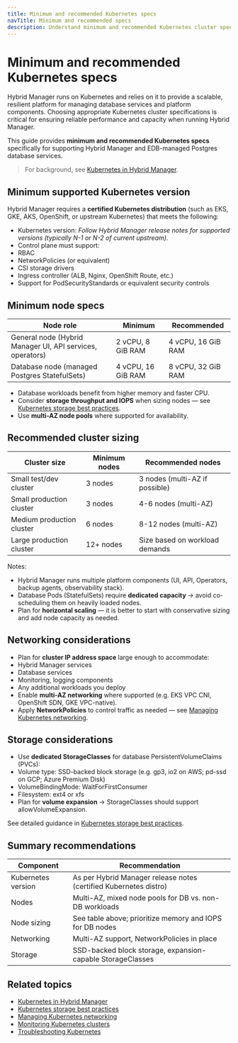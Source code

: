 ```yaml
---
title: Minimum and recommended Kubernetes specs
navTitle: Minimum and recommended specs
description: Understand minimum and recommended Kubernetes cluster specifications for running Hybrid Manager and supporting managed database services.
---
```


# Minimum and recommended Kubernetes specs

Hybrid Manager runs on Kubernetes and relies on it to provide a scalable, resilient platform for managing database services and platform components.
Choosing appropriate Kubernetes cluster specifications is critical for ensuring reliable performance and capacity when running Hybrid Manager.

This guide provides **minimum and recommended Kubernetes specs** specifically for supporting Hybrid Manager and EDB-managed Postgres database services.

> For background, see [Kubernetes in Hybrid Manager](../../../explained/k8-in-hybrid-manager).

## Minimum supported Kubernetes version

Hybrid Manager requires a **certified Kubernetes distribution** (such as EKS, GKE, AKS, OpenShift, or upstream Kubernetes) that meets the following:

- Kubernetes version: *Follow Hybrid Manager release notes for supported versions (typically N-1 or N-2 of current upstream).*
- Control plane must support:
- RBAC
- NetworkPolicies (or equivalent)
- CSI storage drivers
- Ingress controller (ALB, Nginx, OpenShift Route, etc.)
- Support for PodSecurityStandards or equivalent security controls

## Minimum node specs

| Node role | Minimum | Recommended |
|-----------|---------|-------------|
| General node (Hybrid Manager UI, API services, operators) | 2 vCPU, 8 GiB RAM | 4 vCPU, 16 GiB RAM |
| Database node (managed Postgres StatefulSets) | 4 vCPU, 16 GiB RAM | 8 vCPU, 32 GiB RAM |

- Database workloads benefit from higher memory and faster CPU.
- Consider **storage throughput and IOPS** when sizing nodes — see [Kubernetes storage best practices](./k8s-storage-best-practices).
- Use **multi-AZ node pools** where supported for availability.

## Recommended cluster sizing

| Cluster size | Minimum nodes | Recommended nodes |
|--------------|---------------|-------------------|
| Small test/dev cluster | 3 nodes | 3 nodes (multi-AZ if possible) |
| Small production cluster | 3 nodes | 4-6 nodes (multi-AZ) |
| Medium production cluster | 6 nodes | 8-12 nodes (multi-AZ) |
| Large production cluster | 12+ nodes | Size based on workload demands |

Notes:

- Hybrid Manager runs multiple platform components (UI, API, Operators, backup agents, observability stack).
- Database Pods (StatefulSets) require **dedicated capacity** → avoid co-scheduling them on heavily loaded nodes.
- Plan for **horizontal scaling** — it is better to start with conservative sizing and add node capacity as needed.

## Networking considerations

- Plan for **cluster IP address space** large enough to accommodate:
- Hybrid Manager services
- Database services
- Monitoring, logging components
- Any additional workloads you deploy
- Enable **multi-AZ networking** where supported (e.g. EKS VPC CNI, OpenShift SDN, GKE VPC-native).
- Apply **NetworkPolicies** to control traffic as needed — see [Managing Kubernetes networking](./manage-kubernetes-networking).

## Storage considerations

- Use **dedicated StorageClasses** for database PersistentVolumeClaims (PVCs):
- Volume type: SSD-backed block storage (e.g. gp3, io2 on AWS; pd-ssd on GCP; Azure Premium Disk)
- VolumeBindingMode: WaitForFirstConsumer
- Filesystem: ext4 or xfs
- Plan for **volume expansion** → StorageClasses should support allowVolumeExpansion.

See detailed guidance in [Kubernetes storage best practices](./k8s-storage-best-practices).

## Summary recommendations

| Component | Recommendation |
|-----------|----------------|
| Kubernetes version | As per Hybrid Manager release notes (certified Kubernetes distro) |
| Nodes | Multi-AZ, mixed node pools for DB vs. non-DB workloads |
| Node sizing | See table above; prioritize memory and IOPS for DB nodes |
| Networking | Multi-AZ support, NetworkPolicies in place |
| Storage | SSD-backed block storage, expansion-capable StorageClasses |

## Related topics

- [Kubernetes in Hybrid Manager](../k8-in-hybrid-manager)
- [Kubernetes storage best practices](./k8s-storage-best-practices)
- [Managing Kubernetes networking](./manage-kubernetes-networking)
- [Monitoring Kubernetes clusters](../../how-to/monitor-kubernetes-cluster)
- [Troubleshooting Kubernetes](../../how-to/troubleshooting-on-kubernetes)

